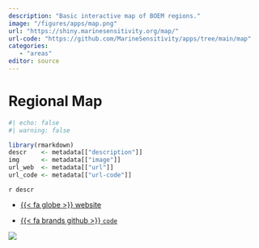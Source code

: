 ```yaml
---
description: "Basic interactive map of BOEM regions."
image: "/figures/apps/map.png"
url: "https://shiny.marinesensitivity.org/map/"
url-code: "https://github.com/MarineSensitivity/apps/tree/main/map"
categories: 
   - "areas"
editor: source   
---
```


# Regional Map {.unnumbered}

```r
#| echo: false
#| warning: false

library(rmarkdown)
descr    <- metadata[["description"]]
img      <- metadata[["image"]]
url_web  <- metadata[["url"]]
url_code <- metadata[["url-code"]]
```

`r descr`

-   [{{< fa globe >}} website](`r url_web`)

-   [{{< fa brands github >}} `code`](`r url_code`)

![](`r img`)
